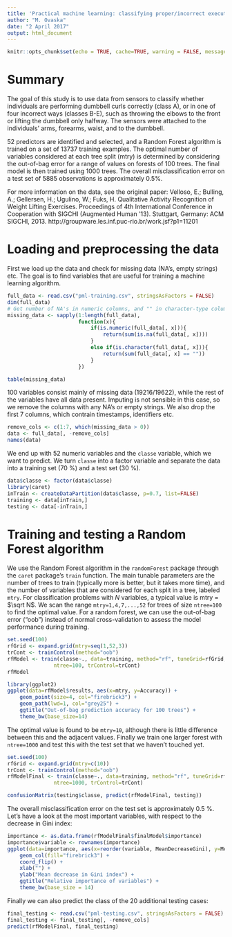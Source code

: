 ```yaml
---
title: 'Practical machine learning: classifying proper/incorrect execution of dumbbell curls'
author: "M. Ovaska"
date: "2 April 2017"
output: html_document
---
```


```r
knitr::opts_chunk$set(echo = TRUE, cache=TRUE, warning = FALSE, message = FALSE)
```

# Summary
The goal of this study is to use data from sensors to classify whether
individuals are performing dumbbell curls correctly (class A), or in one
of four incorrect ways (classes B-E), such as throwing the elbows to the front or
lifting the dumbbell only halfway. The sensors were attached to the individuals'
arms, forearms, waist, and to the dumbbell. 

52 predictors are identified and selected, and a Random Forest algorithm is trained
on a set of 13737 training examples. The optimal number of variables considered
at each tree split (mtry) is determined by considering the out-of-bag error
for a range of values on forests of 100 trees. The final model is then trained
using 1000 trees. The overall misclassification error on a test set of 5885
observations is approximately 0.5%. 

For more information on the data, see the original paper: 
Velloso, E.; Bulling, A.; Gellersen, H.; Ugulino, W.; Fuks, H.
Qualitative Activity Recognition of Weight Lifting Exercises.
Proceedings of 4th International Conference in Cooperation with SIGCHI
(Augmented Human '13). Stuttgart, Germany: ACM SIGCHI, 2013.
http://groupware.les.inf.puc-rio.br/work.jsf?p1=11201


# Loading and preprocessing the data

First we load up the data and check for missing data (NA's, empty strings) etc. 
The goal is to find variables that are useful for training a machine learning 
algorithm.

```r
full_data <- read.csv("pml-training.csv", stringsAsFactors = FALSE)
dim(full_data)
# Get number of NA's in numeric columns, and "" in character-type columns:
missing_data <- sapply(1:length(full_data), 
                       function(x){
                           if(is.numeric(full_data[, x])){
                               return(sum(is.na(full_data[, x])))
                           }
                           else if(is.character(full_data[, x])){
                               return(sum(full_data[, x] == ""))
                           }
                       })

table(missing_data)
```

100 variables consist mainly of missing data (19216/19622), while the
rest of the variables have all data present. Imputing is not sensible in this
case, so we remove the columns with any NA's or empty strings. We also drop the
first 7 columns, which contrain timestamps, identifiers etc. 

```r
remove_cols <- c(1:7, which(missing_data > 0))
data <- full_data[, -remove_cols]
names(data)
```

We end up with 52 numeric variables and the ```classe``` variable, which we want
to predict. We turn ```classe``` into a factor variable and separate the data
into a training set (70 %) and a test set (30 %).

```r
data$classe <- factor(data$classe)
library(caret)
inTrain <- createDataPartition(data$classe, p=0.7, list=FALSE)
training <- data[inTrain,]
testing <- data[-inTrain,]
```

# Training and testing a Random Forest algorithm

We use the Random Forest algorithm in the ```randomForest``` package through the 
```caret``` package's ```train``` function. The main tunable parameters are the
number of trees to
train (typically more is better, but it takes more time), and the number of
variables that are considered for each split in a tree, labeled ```mtry```. 
For classification problems with $N$ variables, a typical value is 
mtry = $\sqrt N$. We scan the range ```mtry=1,4,7,...,52``` for trees of
size ```ntree=100``` to find the optimal value. For a random forest, we can
use the out-of-bag error ("oob") instead of normal cross-validation to assess
the model performance during training.

```r
set.seed(100)
rfGrid <- expand.grid(mtry=seq(1,52,3))
trCont <- trainControl(method="oob")
rfModel <- train(classe~., data=training, method="rf", tuneGrid=rfGrid,
               ntree=100, trControl=trCont)
rfModel
```

```r
library(ggplot2)
ggplot(data=rfModel$results, aes(x=mtry, y=Accuracy)) +
    geom_point(size=4, col="firebrick3") + 
    geom_path(lwd=1, col="grey25") + 
    ggtitle("Out-of-bag prediction accuracy for 100 trees") + 
    theme_bw(base_size=14)
```

The optimal value is found to be ```mtry=10```, although there is little difference
between this and the adjacent values. Finally we train one larger forest with
```ntree=1000``` and test this with the test set that we haven't touched yet.

```r
set.seed(100)
rfGrid <- expand.grid(mtry=c(10))
trCont <- trainControl(method="oob")
rfModelFinal <- train(classe~., data=training, method="rf", tuneGrid=rfGrid,
               ntree=1000, trControl=trCont)

confusionMatrix(testing$classe, predict(rfModelFinal, testing))
```

The overall misclassification error on the test set is approximately 0.5 %.
Let's have a look at the most important variables, with respect to the decrease
in Gini index:

```r
importance <- as.data.frame(rfModelFinal$finalModel$importance)
importance$variable <- rownames(importance)
ggplot(data=importance, aes(x=reorder(variable, MeanDecreaseGini), y=MeanDecreaseGini)) +
    geom_col(fill="firebrick3") +
    coord_flip() +
    xlab("") +
    ylab("Mean decrease in Gini index") +
    ggtitle("Relative importance of variables") +
    theme_bw(base_size = 14)

```

Finally we can also predict the class of the 20 additional testing cases:

```r
final_testing <- read.csv("pml-testing.csv", stringsAsFactors = FALSE)
final_testing <- final_testing[, -remove_cols]
predict(rfModelFinal, final_testing)
```


